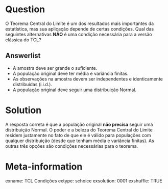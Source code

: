 
Question
========
O Teorema Central do Limite é um dos resultados mais importantes da estatística, mas sua aplicação depende de certas condições. Qual das seguintes alternativas **NÃO** é uma condição necessária para a versão clássica do TCL?

Answerlist
----------
* A amostra deve ser grande o suficiente.
* A população original deve ter média e variância finitas.
* As observações na amostra devem ser independentes e identicamente distribuídas (i.i.d.).
* A população original deve seguir uma distribuição Normal.

Solution
========
A resposta correta é que a população original **não precisa** seguir uma distribuição Normal. O poder e a beleza do Teorema Central do Limite residem justamente no fato de que ele é válido para populações com qualquer distribuição (desde que tenham média e variância finitas). As outras três opções são condições necessárias para o teorema.

Meta-information
================
exname: TCL Condições
extype: schoice
exsolution: 0001
exshuffle: TRUE
